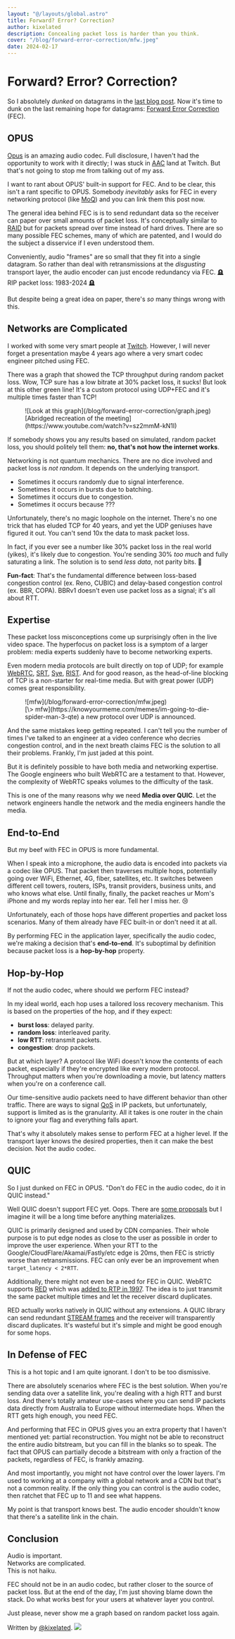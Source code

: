 ```yaml
---
layout: "@/layouts/global.astro"
title: Forward? Error? Correction?
author: kixelated
description: Concealing packet loss is harder than you think.
cover: "/blog/forward-error-correction/mfw.jpeg"
date: 2024-02-17
---
```


# Forward? Error? Correction?
So I absolutely *dunked* on datagrams in the [last blog post](/blog/never-use-datagrams).
Now it's time to dunk on the last remaining hope for datagrams: [Forward Error Correction](https://www.techtarget.com/searchmobilecomputing/definition/forward-error-correction) (FEC).

## OPUS
[Opus](https://opus-codec.org/) is an amazing audio codec.
Full disclosure, I haven't had the opportunity to work with it directly;
I was stuck in [AAC](https://en.wikipedia.org/wiki/Advanced_Audio_Coding) land at Twitch.
But that's not going to stop me from talking out of my ass.

I want to rant about OPUS' built-in support for FEC.
And to be clear, this isn't a rant specific to OPUS.
Somebody *inevitably* asks for FEC in every networking protocol (like [MoQ](https://github.com/moq-wg/moq-transport/issues/320)) and you can link them this post now.

The general idea behind FEC is is to send redundant data so the receiver can paper over small amounts of packet loss.
It's conceptually similar to [RAID](https://en.wikipedia.org/wiki/RAID) but for packets spread over time instead of hard drives.
There are so many possible FEC schemes, many of which are patented, and I would do the subject a disservice if I even understood them.

Conveniently, audio "frames" are so small that they fit into a single datagram.
So rather than deal with retransmissions at the *disgusting* transport layer, the audio encoder can just encode redundancy via FEC.
🪦 RIP packet loss: 1983-2024 🪦

But despite being a great idea on paper, there's *so* many things wrong with this.

## Networks are Complicated
I worked with some very smart people at [Twitch](https://www.twitch.tv/).
However, I will never forget a presentation maybe 4 years ago where a very smart codec engineer pitched using FEC.

There was a graph that showed the TCP throughput during random packet loss.
Wow, TCP sure has a low bitrate at 30% packet loss, it sucks!
But look at this other green line!
It's a custom protocol using UDP+FEC and it's multiple times faster than TCP!

<figure>
	![Look at this graph](/blog/forward-error-correction/graph.jpeg)
	<figcaption>
		[Abridged recreation of the meeting](https://www.youtube.com/watch?v=sz2mmM-kN1I)
	</figcaption>
</figure>

If somebody shows you any results based on simulated, random packet loss, you should politely tell them: **no, that's not how the internet works**.

Networking is not quantum mechanics.
There are no dice involved and packet loss is *not random*.
It depends on the underlying transport.

- Sometimes it occurs randomly due to signal interference.
- Sometimes it occurs in bursts due to batching.
- Sometimes it occurs due to congestion.
- Sometimes it occurs because ???

Unfortunately, there's no magic loophole on the internet.
There's no one trick that has eluded TCP for 40 years, and yet the UDP geniuses have figured it out.
You can't send 10x the data to mask packet loss.

In fact, if you ever see a number like 30% packet loss in the real world (yikes), it's likely due to congestion.
You're sending 30% *too much* and fully saturating a link.
The solution is to send *less data*, not parity bits. 🤯

**Fun-fact**: That's the fundamental difference between loss-based congestion control (ex. Reno, CUBIC) and delay-based congestion control (ex. BBR, COPA).
BBRv1 doesn't even use packet loss as a signal; it's all about RTT.

## Expertise
These packet loss misconceptions come up surprisingly often in the live video space.
The hyperfocus on packet loss is a symptom of a larger problem: media experts suddenly have to become networking experts.

Even modern media protocols are built directly on top of UDP; for example [WebRTC](https://webrtc.org/), [SRT](https://www.haivision.com/products/srt-secure-reliable-transport/), [Sye](https://nscreenmedia.com/amazon-buys-sye/), [RIST](https://www.rist.tv/).
And for good reason, as the head-of-line blocking of TCP is a non-starter for real-time media.
But with great power (UDP) comes great responsibility.

<figure>
	![mfw](/blog/forward-error-correction/mfw.jpeg)
	<figcaption>
		[\> mfw](https://knowyourmeme.com/memes/im-going-to-die-spider-man-3-qte) a new protocol over UDP is announced.
	</figcaption>
</figure>

And the same mistakes keep getting repeated.
I can't tell you the number of times I've talked to an engineer at a video conference who decries congestion control, and in the next breath claims FEC is the solution to all their problems.
Frankly, I'm just jaded at this point.

But it is definitely possible to have both media and networking expertise.
The Google engineers who built WebRTC are a testament to that.
However, the complexity of WebRTC speaks volumes to the difficulty of the task.

This is one of the many reasons why we need **Media over QUIC**.
Let the network engineers handle the network and the media engineers handle the media.

## End-to-End
But my beef with FEC in OPUS is more fundamental.

When I speak into a microphone, the audio data is encoded into packets via a codec like OPUS.
That packet then traverses multiple hops, potentially going over WiFi, Ethernet, 4G, fiber, satellites, etc.
It switches between different cell towers, routers, ISPs, transit providers, business units, and who knows what else.
Until finally, finally, the packet reaches ur Mom's iPhone and my words replay into her ear.
Tell her I miss her. 😢

Unfortunately, each of those hops have different properties and packet loss scenarios.
Many of them already have FEC built-in or don't need it at all.

By performing FEC in the application layer, specifically the audio codec, we're making a decision that's **end-to-end**.
It's suboptimal by definition because packet loss is a **hop-by-hop** property.

## Hop-by-Hop
If not the audio codec, where should we perform FEC instead?

In my ideal world, each hop uses a tailored loss recovery mechanism.
This is based on the properties of the hop, and if they expect:
- **burst loss**: delayed parity.
- **random loss**: interleaved parity.
- **low RTT**: retransmit packets.
- **congestion**: drop packets.

But at which layer?
A protocol like WiFi doesn't know the contents of each packet, especially if they're encrypted like every modern protocol.
Throughput matters when you're downloading a movie, but latency matters when you're on a conference call.

Our time-sensitive audio packets need to have different behavior than other traffic.
There are ways to signal [QoS](https://en.wikipedia.org/wiki/Quality_of_service) in IP packets, but unfortunately, support is limited as is the granularity.
All it takes is one router in the chain to ignore your flag and everything falls apart.

That's why it absolutely makes sense to perform FEC at a higher level.
If the transport layer knows the desired properties, then it can make the best decision.
Not the audio codec.

## QUIC
So I just dunked on FEC in OPUS.
"Don't do FEC in the audio codec, do it in QUIC instead."

Well QUIC doesn't support FEC yet.
Oops.
There are [some proposals](https://www.ietf.org/archive/id/draft-michel-quic-fec-01.html) but I imagine it will be a long time before anything materializes.

QUIC is primarily designed and used by CDN companies.
Their whole purpose is to put edge nodes as close to the user as possible in order to improve the user experience.
When your RTT to the Google/CloudFlare/Akamai/Fastly/etc edge is 20ms, then FEC is strictly worse than retransmissions.
FEC can only ever be an improvement when `target_latency < 2*RTT`.

Additionally, there might not even be a need for FEC in QUIC.
WebRTC supports [RED](https://webrtchacks.com/red-improving-audio-quality-with-redundancy/) which was [added to RTP in 1997](https://datatracker.ietf.org/doc/html/rfc2198).
The idea is to just transmit the same packet multiple times and let the receiver discard duplicates.

RED actually works natively in QUIC without any extensions.
A QUIC library can send redundant [STREAM frames](https://www.rfc-editor.org/rfc/rfc9000.html#name-stream-frames) and the receiver will transparently discard duplicates.
It's wasteful but it's simple and might be good enough for some hops.

## In Defense of FEC
This is a hot topic and I am quite ignorant.
I don't to be too dismissive.

There are absolutely scenarios where FEC is the best solution.
When you're sending data over a satellite link, you're dealing with a high RTT and burst loss.
And there's totally amateur use-cases where you can send IP packets data directly from Australia to Europe without intermediate hops.
When the RTT gets high enough, you need FEC.

And performing that FEC in OPUS gives you an extra property that I haven't mentioned yet: partial reconstruction.
You might not be able to reconstruct the entire audio bitstream, but you can fill in the blanks so to speak.
The fact that OPUS can partially decode a bitstream with only a fraction of the packets, regardless of FEC, is frankly amazing.

And most importantly, you might not have control over the lower layers.
I'm used to working at a company with a global network and a CDN but that's not a common reality.
If the only thing you can control is the audio codec, then ratchet that FEC up to 11 and see what happens.

My point is that transport knows best.
The audio encoder shouldn't know that there's a satellite link in the chain.

## Conclusion
Audio is important. <br />
Networks are complicated.<br />
This is not haiku.

FEC should not be in an audio codec, but rather closer to the source of packet loss.
But at the end of the day, I'm just shoving blame down the stack.
Do what works best for your users at whatever layer you control.

Just please, never show me a graph based on random packet loss again.

Written by [@kixelated](https://github.com/kixelated).
<img src="/blog/kixelCat.png" class="inline w-16" />
